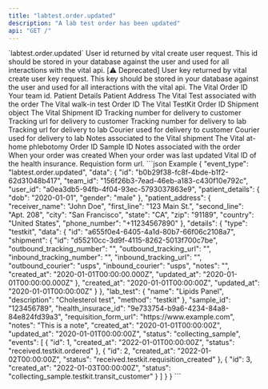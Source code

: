 ```yaml
---
title: "labtest.order.updated"
description: "A lab test order has been updated"
api: "GET /"
---
```

<ResponseField name="event_type" type="const string" required="True">
`labtest.order.updated`
</ResponseField>
<ResponseField name="data" type="ClientFacingOrder">

<Expandable title="ClientFacingOrder" defaultOpen="true">
<ResponseField name="user_id" type="string" required="True">
User id returned by vital create user request. This id should be stored in your database against the user and used for all interactions with the vital api.
</ResponseField>
<ResponseField name="user_key" type="string | null" required="False">
[⚠️ Deprecated]
User key returned by vital create user key request. This key should be stored in your database against the user and used for all interactions with the vital api.
</ResponseField>
<ResponseField name="id" type="string" required="True">
The Vital Order ID
</ResponseField>
<ResponseField name="team_id" type="string" required="True">
Your team id.
</ResponseField>
<ResponseField name="patient_details" type="ClientFacingPatientDetailsCompatible">
Patient Details
<Expandable title="ClientFacingPatientDetailsCompatible" defaultOpen="true">
<ResponseField name="first_name" type="string | null" required="False">

</ResponseField>
<ResponseField name="last_name" type="string | null" required="False">

</ResponseField>
<ResponseField name="dob" type="string" required="True">

</ResponseField>
<ResponseField name="gender" type="string" required="True">

</ResponseField>
<ResponseField name="phone_number" type="string | null" required="False">

</ResponseField>
<ResponseField name="email" type="string | null" required="False">

</ResponseField>
</Expandable>
</ResponseField>
<ResponseField name="patient_address" type="PatientAddressCompatible">
Patient Address
<Expandable title="PatientAddressCompatible" defaultOpen="true">
<ResponseField name="receiver_name" type="string | null" required="False">

</ResponseField>
<ResponseField name="street" type="string" required="True">

</ResponseField>
<ResponseField name="street_number" type="string | null" required="False">

</ResponseField>
<ResponseField name="city" type="string" required="True">

</ResponseField>
<ResponseField name="state" type="string" required="True">

</ResponseField>
<ResponseField name="zip" type="string" required="True">

</ResponseField>
<ResponseField name="country" type="string" required="True">

</ResponseField>
<ResponseField name="phone_number" type="string | null" required="False">

</ResponseField>
</Expandable>
</ResponseField>
<ResponseField name="lab_test" type="ClientFacingLabTest">
The Vital Test associated with the order
<Expandable title="ClientFacingLabTest" defaultOpen="true">
<ResponseField name="id" type="string" required="True">

</ResponseField>
<ResponseField name="slug" type="string" required="True">

</ResponseField>
<ResponseField name="name" type="string" required="True">

</ResponseField>
<ResponseField name="sample_type" type="LabTestSampleType">

<Expandable title="LabTestSampleType" defaultOpen="true">
</Expandable>
</ResponseField>
<ResponseField name="method" type="LabTestMethod">

<Expandable title="LabTestMethod" defaultOpen="true">
</Expandable>
</ResponseField>
<ResponseField name="price" type="number" required="True">

</ResponseField>
<ResponseField name="is_active" type="boolean" required="True">

</ResponseField>
<ResponseField name="lab" type="LabClientFacing | null">

<Expandable title="LabClientFacing" defaultOpen="true">
<ResponseField name="slug" type="string" required="True">

</ResponseField>
<ResponseField name="name" type="string" required="True">

</ResponseField>
<ResponseField name="first_line_address" type="string" required="True">

</ResponseField>
<ResponseField name="city" type="string" required="True">

</ResponseField>
<ResponseField name="zipcode" type="string" required="True">

</ResponseField>
</Expandable>
</ResponseField>
<ResponseField name="markers" type="MarkerClientFacing[] | null" required="False">

<Expandable title="Item Schema: MarkerClientFacing" defaultOpen="true">
<ResponseField name="name" type="string" required="True">

</ResponseField>
<ResponseField name="slug" type="string" required="True">

</ResponseField>
<ResponseField name="description" type="string | null" required="False">

</ResponseField>
</Expandable>
</ResponseField>
</Expandable>
</ResponseField>
<ResponseField name="details" type="anyOf">

<Expandable title="ClientFacingWalkInOrderDetails">
<ResponseField name="type" type="string" required="True">

</ResponseField>
<ResponseField name="data" type="ClientFacingWalkInTestOrder | null">

<Expandable title="ClientFacingWalkInTestOrder" defaultOpen="true">
<ResponseField name="id" type="string" required="True">
The Vital walk-in test Order ID
</ResponseField>
<ResponseField name="created_at" type="string" required="True">

</ResponseField>
<ResponseField name="updated_at" type="string" required="True">

</ResponseField>
</Expandable>
</ResponseField>
</Expandable>
<Expandable title="ClientFacingTestKitOrderDetails">
<ResponseField name="type" type="string" required="True">

</ResponseField>
<ResponseField name="data" type="ClientFacingTestkitOrder | null">

<Expandable title="ClientFacingTestkitOrder" defaultOpen="true">
<ResponseField name="id" type="string" required="True">
The Vital TestKit Order ID
</ResponseField>
<ResponseField name="shipment" type="ClientFacingShipment | null">
Shipment object
<Expandable title="ClientFacingShipment" defaultOpen="true">
<ResponseField name="id" type="string" required="True">
The Vital Shipment ID
</ResponseField>
<ResponseField name="outbound_tracking_number" type="string | null" required="False">
Tracking number for delivery to customer
</ResponseField>
<ResponseField name="outbound_tracking_url" type="string | null" required="False">
Tracking url for delivery to customer
</ResponseField>
<ResponseField name="inbound_tracking_number" type="string | null" required="False">
Tracking number for delivery to lab
</ResponseField>
<ResponseField name="inbound_tracking_url" type="string | null" required="False">
Tracking url for delivery to lab
</ResponseField>
<ResponseField name="outbound_courier" type="string | null" required="False">
Courier used for delivery to customer
</ResponseField>
<ResponseField name="inbound_courier" type="string | null" required="False">
Courier used for delivery to lab
</ResponseField>
<ResponseField name="notes" type="string | null" required="False">
Notes associated to the Vital shipment
</ResponseField>
</Expandable>
</ResponseField>
<ResponseField name="created_at" type="string" required="True">

</ResponseField>
<ResponseField name="updated_at" type="string" required="True">

</ResponseField>
</Expandable>
</ResponseField>
</Expandable>
<Expandable title="ClientFacingAtHomePhlebotomyOrderDetails">
<ResponseField name="type" type="string" required="True">

</ResponseField>
<ResponseField name="data" type="ClientFacingAtHomePhlebotomyOrder | null">

<Expandable title="ClientFacingAtHomePhlebotomyOrder" defaultOpen="true">
<ResponseField name="id" type="string" required="True">
The Vital at-home phlebotomy Order ID
</ResponseField>
<ResponseField name="appointment_id" type="string | null" required="False">

</ResponseField>
<ResponseField name="created_at" type="string" required="True">

</ResponseField>
<ResponseField name="updated_at" type="string" required="True">

</ResponseField>
</Expandable>
</ResponseField>
</Expandable>
</ResponseField>
<ResponseField name="sample_id" type="string | null" required="False">
Sample ID
</ResponseField>
<ResponseField name="notes" type="string | null" required="False">
Notes associated with the order
</ResponseField>
<ResponseField name="created_at" type="string" required="True">
When your order was created
</ResponseField>
<ResponseField name="updated_at" type="string" required="True">
When your order was last updated
</ResponseField>
<ResponseField name="events" type="ClientFacingOrderEvent[]" required="True">

<Expandable title="Item Schema: ClientFacingOrderEvent" defaultOpen="true">
<ResponseField name="id" type="integer" required="True">

</ResponseField>
<ResponseField name="created_at" type="string" required="True">

</ResponseField>
<ResponseField name="status" type="OrderV2Status">

<Expandable title="OrderV2Status" defaultOpen="true">
</Expandable>
</ResponseField>
</Expandable>
</ResponseField>
<ResponseField name="status" type="OrderV2TopLevelStatus | null">

<Expandable title="OrderV2TopLevelStatus" defaultOpen="true">
</Expandable>
</ResponseField>
<ResponseField name="physician" type="PhysicianClientFacing | null">

<Expandable title="PhysicianClientFacing" defaultOpen="true">
<ResponseField name="first_name" type="string" required="True">

</ResponseField>
<ResponseField name="last_name" type="string" required="True">

</ResponseField>
<ResponseField name="npi" type="string" required="True">

</ResponseField>
</Expandable>
</ResponseField>
<ResponseField name="health_insurance_id" type="string | null" required="False">
Vital ID of the health insurance.
</ResponseField>
<ResponseField name="requisition_form_url" type="string | null" required="False">
Requistion form url.
</ResponseField>
</Expandable>
</ResponseField>
<ResponseExample>
```json Example
{
  "event_type": "labtest.order.updated",
  "data": {
    "id": "b0b29f38-fc8f-4bde-b1f2-62d31048b417",
    "team_id": "156f26b3-7ead-46eb-a183-c430f10e792c",
    "user_id": "a0ea3db5-94fb-4f04-93ec-5793037863e9",
    "patient_details": {
      "dob": "2020-01-01",
      "gender": "male"
    },
    "patient_address": {
      "receiver_name": "John Doe",
      "first_line": "123 Main St.",
      "second_line": "Apt. 208",
      "city": "San Francisco",
      "state": "CA",
      "zip": "91189",
      "country": "United States",
      "phone_number": "+11234567890"
    },
    "details": {
      "type": "testkit",
      "data": {
        "id": "a655f0e4-6405-4a1d-80b7-66f06c2108a7",
        "shipment": {
          "id": "d55210cc-3d9f-4115-8262-5013f700c7be",
          "outbound_tracking_number": "<outbound_tracking_number>",
          "outbound_tracking_url": "<outbound_tracking_url>",
          "inbound_tracking_number": "<inbound_tracking_number>",
          "inbound_tracking_url": "<inbound_tracking_url>",
          "outbound_courier": "usps",
          "inbound_courier": "usps",
          "notes": "<notes>",
          "created_at": "2020-01-01T00:00:00.000Z",
          "updated_at": "2020-01-01T00:00:00.000Z"
        },
        "created_at": "2020-01-01T00:00:00Z",
        "updated_at": "2020-01-01T00:00:00Z"
      }
    },
    "lab_test": {
      "name": "Lipids Panel",
      "description": "Cholesterol test",
      "method": "testkit"
    },
    "sample_id": "123456789",
    "health_insurace_id": "9e733754-b9a6-4234-84a8-84e824fd39a3",
    "requisition_form_url": "https://www.example.com",
    "notes": "This is a note",
    "created_at": "2020-01-01T00:00:00Z",
    "updated_at": "2020-01-01T00:00:00Z",
    "status": "collecting_sample",
    "events": [
      {
        "id": 1,
        "created_at": "2022-01-01T00:00:00Z",
        "status": "received.testkit.ordered"
      },
      {
        "id": 2,
        "created_at": "2022-01-02T00:00:00Z",
        "status": "received.testkit.requisition_created"
      },
      {
        "id": 3,
        "created_at": "2022-01-03T00:00:00Z",
        "status": "collecting_sample.testkit.transit_customer"
      }
    ]
  }
}
```
</ResponseExample>
